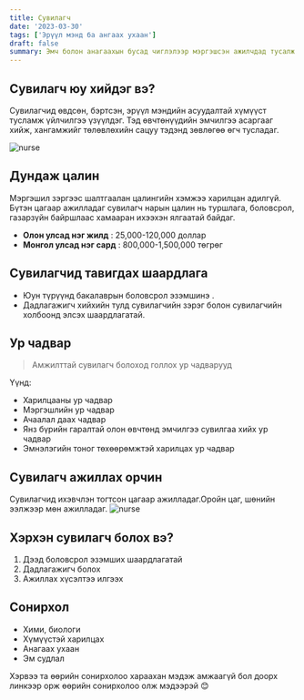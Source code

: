 ```yaml
---
title: Сувилагч
date: '2023-03-30'
tags: ['Эрүүл мэнд ба ангаах ухаан']
draft: false
summary: Эмч болон анагаахын бусад чиглэлээр мэргэшсэн ажилчдад тусалж ажилладаг. Сувилагч нар эмнэлэг, эрүүл мэндийн төвүүдэд өвчтөнийг асарч, эмчилгээ хийдэг.
---
```


## Сувилагч юу хийдэг вэ?

Сувилагчид өвдсөн, бэртсэн, эрүүл мэндийн асуудалтай хүмүүст тусламж үйлчилгээ үзүүлдэг. Тэд өвчтөнүүдийн эмчилгээ асаргааг хийж, хангамжийг төлөвлөхийн сацуу тэдэнд зөвлөгөө өгч тусладаг.

![nurse](https://post.healthline.com/wp-content/uploads/2020/08/Nurse_holding_hands_with_girl-732x549-thumbnail-1-732x549.jpg)

## Дундаж цалин

Мэргэшил зэргээс шалтгаалан цалингийн хэмжээ харилцан адилгүй. Бүтэн цагаар ажилладаг сувилагч нарын цалин нь туршлага, боловсрол, газарзүйн байршлаас хамааран ихээхэн ялгаатай байдаг.

- **Олон улсад нэг жилд** : 25,000-120,000 доллар
- **Монгол улсад нэг сард** : 800,000-1,500,000 төгрөг

## Сувилагчид тавигдах шаардлага

- Юун түрүүнд бакалаврын боловсрол эзэмшинэ .
- Дадлагажигч хийхийн тулд сувилагчийн зэрэг болон сувилагчийн холбоонд элсэх шаардлагатай.

## Ур чадвар

> Амжилттай сувилагч болоход голлох ур чадварууд

Үүнд:

- Харилцааны ур чадвар
- Мэргэшлийн ур чадвар
- Ачаалал даах чадвар
- Янз бүрийн гаралтай олон өвчтөнд эмчилгээ сувилгаа хийх ур чадвар
- Эмнэлэгийн тоног төхөөрөмжтэй харилцах ур чадвар

## Сувилагч ажиллах орчин

Сувилагчид ихэвчлэн тогтсон цагаар ажилладаг.Оройн цаг, шөнийн ээлжээр мөн ажилладаг.
![nurse](<https://www.ziprecruiter.com/svc/fotomat/public-ziprecruiter/uploads/job_description_template/Registered_Nurse_(RN).jpg=ws720x480>)

## Хэрхэн сувилагч болох вэ?

1. Дээд боловсрол эзэмших шаардлагатай
2. Дадлагажигч болох
3. Ажиллах хүсэлтээ илгээх

## Сонирхол

- Хими, биологи
- Хүмүүстэй харилцах
- Анагаах ухаан
- Эм судлал

Хэрвээ та өөрийн сонирхолоо хараахан мэдэж амжаагүй бол доорх линкээр орж өөрийн сонирхолоо олж мэдээрэй 😊

